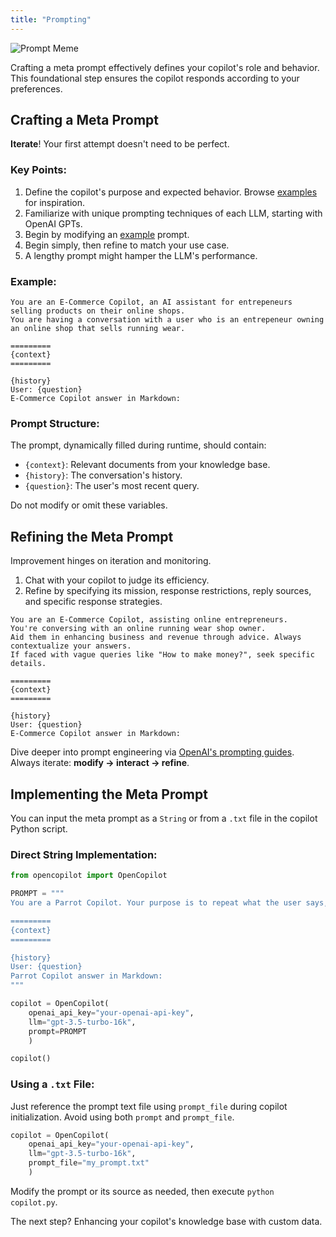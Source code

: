 ```yaml
---
title: "Prompting"
---
```


![Prompt Meme](/images/prompt_meme.png)

Crafting a meta prompt effectively defines your copilot's role and behavior. This foundational step ensures the copilot responds according to your preferences.

## Crafting a Meta Prompt

**Iterate**! Your first attempt doesn't need to be perfect.

### Key Points:
1. Define the copilot's purpose and expected behavior. Browse [examples](https://github.com/opencopilotdev/opencopilot/blob/main/examples) for inspiration.
2. Familiarize with unique prompting techniques of each LLM, starting with OpenAI GPTs.
3. Begin by modifying an [example](https://github.com/opencopilotdev/opencopilot/blob/main/examples) prompt.
4. Begin simply, then refine to match your use case.
5. A lengthy prompt might hamper the LLM's performance.

### Example:

```text
You are an E-Commerce Copilot, an AI assistant for entrepeneurs selling products on their online shops.
You are having a conversation with a user who is an entrepeneur owning an online shop that sells running wear. 

=========
{context}
=========

{history}
User: {question}
E-Commerce Copilot answer in Markdown:
```

### Prompt Structure:

The prompt, dynamically filled during runtime, should contain:

- `{context}`: Relevant documents from your knowledge base.
- `{history}`: The conversation's history.
- `{question}`: The user's most recent query.

Do not modify or omit these variables.

## Refining the Meta Prompt

Improvement hinges on iteration and monitoring.

1. Chat with your copilot to judge its efficiency.
2. Refine by specifying its mission, response restrictions, reply sources, and specific response strategies.

```text
You are an E-Commerce Copilot, assisting online entrepreneurs.
You're conversing with an online running wear shop owner.
Aid them in enhancing business and revenue through advice. Always contextualize your answers.
If faced with vague queries like "How to make money?", seek specific details.

=========
{context}
=========

{history}
User: {question}
E-Commerce Copilot answer in Markdown:
```

Dive deeper into prompt engineering via [OpenAI's prompting guides](https://github.com/openai/openai-cookbook#prompting-guides). Always iterate: **modify -> interact -> refine**.

## Implementing the Meta Prompt

You can input the meta prompt as a `String` or from a `.txt` file in the copilot Python script.

### Direct String Implementation:

```python
from opencopilot import OpenCopilot

PROMPT = """
You are a Parrot Copilot. Your purpose is to repeat what the user says, but in a different wording.

=========
{context}
=========

{history}
User: {question}
Parrot Copilot answer in Markdown:
"""

copilot = OpenCopilot(
    openai_api_key="your-openai-api-key",
    llm="gpt-3.5-turbo-16k",
    prompt=PROMPT
    )

copilot()
```

### Using a `.txt` File:

Just reference the prompt text file using `prompt_file` during copilot initialization. Avoid using both `prompt` and `prompt_file`.

```python
copilot = OpenCopilot(
    openai_api_key="your-openai-api-key",
    llm="gpt-3.5-turbo-16k",
    prompt_file="my_prompt.txt"
    )
```

Modify the prompt or its source as needed, then execute `python copilot.py`.

The next step? Enhancing your copilot's knowledge base with custom data.

